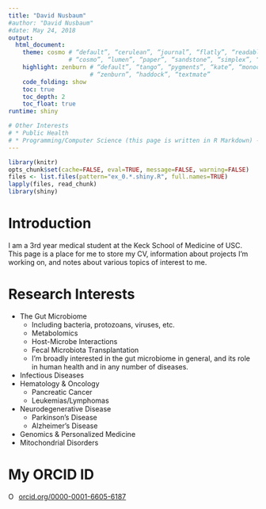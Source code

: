 ```yaml
---
title: "David Nusbaum"
#author: "David Nusbaum"
#date: May 24, 2018
output:
  html_document:
    theme: cosmo # “default”, “cerulean”, “journal”, “flatly”, “readable”, “spacelab”, “united”,
                 # “cosmo”, “lumen”, “paper”, “sandstone”, “simplex”, “yeti”
    highlight: zenburn # “default”, “tango”, “pygments”, “kate”, “monochrome”, “espresso”,
                       # “zenburn”, “haddock”, “textmate”
    code_folding: show
    toc: true
    toc_depth: 2
    toc_float: true
runtime: shiny

# Other Interests
# * Public Health
# * Programming/Computer Science (this page is written in R Markdown) - I think this is a valuable and powerful tool, and I'm interested in incorporating this in my career somehow.
---
```


```r
library(knitr)
opts_chunk$set(cache=FALSE, eval=TRUE, message=FALSE, warning=FALSE)
files <- list.files(pattern="ex_0.*.shiny.R", full.names=TRUE)
lapply(files, read_chunk)
library(shiny)
```

# Introduction {.sidebar}

I am a 3rd year medical student at the Keck School of Medicine of USC. This page is a place for me to store my CV, information about projects I'm working on, and notes about various topics of interest to me.

# Research Interests

* The Gut Microbiome
    + Including bacteria, protozoans, viruses, etc.
    + Metabolomics
    + Host-Microbe Interactions
    + Fecal Microbiota Transplantation
    + I'm broadly interested in the gut microbiome in general, and its role in human health and in any number of diseases.
* Infectious Diseases
* Hematology & Oncology
    + Pancreatic Cancer
    + Leukemias/Lymphomas
* Neurodegenerative Disease
    + Parkinson's Disease
    + Alzheimer's Disease  
* Genomics & Personalized Medicine
* Mitochondrial Disorders

# My ORCID ID

<div itemscope itemtype="https://schema.org/Person"><a itemprop="sameAs" content="https://orcid.org/0000-0001-6605-6187" href="https://orcid.org/0000-0001-6605-6187" target="orcid.widget" rel="noopener noreferrer" style="vertical-align:top;"><img src="https://orcid.org/sites/default/files/images/orcid_16x16.png" style="width:1em;margin-right:.5em;" alt="ORCID iD icon">orcid.org/0000-0001-6605-6187</a></div>
